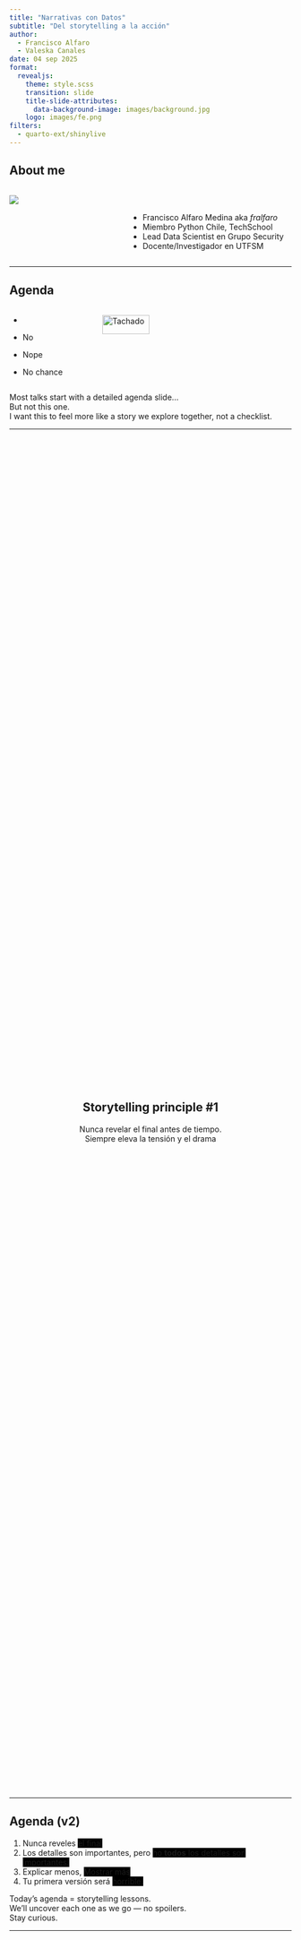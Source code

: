 ```yaml
---
title: "Narrativas con Datos"
subtitle: "Del storytelling a la acción"
author: 
  - Francisco Alfaro
  - Valeska Canales
date: 04 sep 2025
format: 
  revealjs:
    theme: style.scss
    transition: slide
    title-slide-attributes: 
      data-background-image: images/background.jpg
    logo: images/fe.png
filters:
  - quarto-ext/shinylive
---
```


## About me {background-image="images/background.jpg" background-opacity="0.25"}

::: columns
::: {.column width="40%"}
![](images/fralfaro2.png){fig-align="center"}
:::

::: {.column width="60%"}
<br>

-   Francisco Alfaro Medina aka *fralfaro*
-   Miembro Python Chile, TechSchool
-   Lead Data Scientist en Grupo Security\
-   Docente/Investigador en UTFSM
:::
:::

------------------------------------------------------------------------

## Agenda {background-image="images/background.jpg" background-opacity="0.25"}

::: columns
::: {.column .incremental width="30%"}
-   

-   No

-   Nope

-   No chance
:::

::: {.column .fragment width="70%"}
<img src="images/neg.png" alt="Tachado" style="width: 50%; height: auto;"/>
:::
:::

::: notes
Most talks start with a detailed agenda slide...\
But not this one.\
I want this to feel more like a story we explore together, not a checklist.
:::

------------------------------------------------------------------------

##  {background-image="images/background.jpg" background-opacity="0.25"}

::: {style="display: flex; justify-content: center; align-items: center; height: 60vh; flex-direction: column; text-align: center;"}
::: callout-note
## Storytelling principle #1

Nunca revelar el final antes de tiempo.\
[Siempre eleva la tensión y el drama]{.fragment}
:::
:::

------------------------------------------------------------------------

## Agenda (v2) {background-image="images/background.jpg" background-opacity="0.25"}

::: incremental
1.  Nunca reveles [el final]{style="background-color:black;"}\
2.  Los detalles son importantes, pero [no **todos** los detalles son importantes.]{style="background-color:black;"}\
3.  Explicar menos, [Mostrar más]{style="background-color:black;"}
4.  Tu primera versión será [horrible.]{style="background-color:black;"}\
:::

::: notes
Today’s agenda = storytelling lessons.\
We’ll uncover each one as we go — no spoilers.\
Stay curious.
:::

------------------------------------------------------------------------

##  {background-image="images/background_slides3.png" background-opacity="0.3"}

::: {style="display: flex; justify-content: center; align-items: center; height: 60vh; flex-direction: column; text-align: center;"}
[Data Storytelling]{style="font-size: 1em"}

[¿Por qué Data Storytelling?]{style="font-size: 1.5em"}
:::

::: notes
OK, so, why data storytelling?
:::

------------------------------------------------------------------------

## Qué es Storytelling? {background-image="images/background.jpg" background-opacity="0.25"}

::: columns
::: {.column width="50%"}
![](images/cave.jpg){fig-align="center" width="90%"}
:::

::: {.column .fragment width="50%"}
![](images/fire.jpg){fig-align="center" width="100%"}
:::
:::

. . .

::: {style="text-align: center; "}
🔥 Las **historias** son la primera tecnología humana.
:::

::: notes
Stories are how humans share knowledge.\
It’s our oldest learning tool — built for memory, connection, and meaning.\
Use it well.
:::


-----------------------------------------------

## Qué es Data Storytelling? {background-image="images/background.jpg" background-opacity="0.25"}

<br>

::: r-stack
![](images/storytelling/dst_02.png){.fragment .fade-in-then-out fig-align="center" width="100%"}

![](images/storytelling/ds.png){.fragment fig-align="center" width="100%"}
:::

. . . 

<br>

::: {style="text-align: center; "}
📊 **Data Storytelling** es una forma de comunicar con datos.
:::

------------------------------------------------------------------------



## Cuarteto de Anscombe {background-image="images/background.jpg" background-opacity="0.25"}

::: columns
::: {.column width="50%" style="text-align: center;"}
![](images/viz/canscombe_01.png){fig-align="center" width="80%"}

*📋 Tablas*
:::

::: {.column .fragment width="50%" style="text-align: center;"}
<br> ![](images/viz/canscombe_02.png){fig-align="center" width="100%"}

<br><br>

*📊 Gráficos*
:::
:::

--------------------------------------------------------------------------

## Ohh, nuestros cerebos son hackables... {background-image="images/background.jpg" background-opacity="0.25"}

::: r-stack
![](images/storytelling/sketplanation2.png){.fragment .fade-in-then-out fig-align="center" width="90%"}

![](images/storytelling/got.jpg){.fragment fig-align="center" width="100%"}
:::

------------------------------------------------------------------------

## Atención y memoria {background-image="images/background.jpg" background-opacity="0.25"}

::: columns
::: {.column width="70%" .fragment}
<br><br>

* ¿PIB del país el año pasado?
* ¿marcador del último clásico?
* ¿número de transistores del primer iPhone?  
:::

::: {.column  width="30%"}
![](images/storytelling/brain.png){fig-align="center"}
:::
:::


. . . 

::: {style="text-align: center;"}
🧠 La gente no recuerda el número exacto, pero sí la historia detrás.
:::



------------------------------------------------------------------------

## Ejemplos {background-image="images/background.jpg" background-opacity="0.25"}

<br>

::: r-stack
![](images/storytelling/pi.png){.fragment .fade-in-then-out fig-align="center" width="90%"}

![](images/storytelling/pi2.jpg){.fragment fig-align="center" width="100%"}
:::


------------------------------------------------------------------------

## Narrativa {background-image="images/background.jpg" background-opacity="0.25"}

::: columns
::: {.column width="60%"}
<br><br>

Usa **trucos** de Storytelling (narrativa) para crear presentaciones que serán **recordadas** y que causarán **impacto**
:::

::: {.column .fragment width="40%"}
![](images/emotions.png){fig-align="center"}
:::
:::

. . .

::: {style="text-align: center;"}
🎭 Emociones inspiran acción
:::

::: notes
Great ideas need great communication.\
Storytelling is your toolkit to move people.\
Facts inform — emotions inspire action.
:::


------------------------------------------------------------------------


## Contexto, Conflicto y Resolución {background-image="images/background.jpg" background-opacity="0.25" }

::: r-stack
![](images/storytelling/ccr_01.webp){.fragment .fade-in-then-out fig-align="center" width="90%"}

![](images/storytelling/ccr_04.png){.fragment fig-align="center" width="85%"}
:::




------------------------------------------------------------------------



## Más que gráficos bonitos {background-image="images/background.jpg" background-opacity="0.25" }

::: r-stack
![](images/storytelling/dst_03.png){.fragment .fade-in-then-out fig-align="center" width="80%"}

![](images/storytelling/dst2.png){.fragment fig-align="center" width="50%"}
:::


. . . 

::: {style="text-align: center;"}
👁️ Visualizar es parte del proceso, no el proceso completo.
:::

------------------------------------------------------------------------


## Ejemplos {background-image="images/background.jpg" background-opacity="0.25"}

::: columns
::: {.column width="50%"}
![](images/dst_before.png){fig-align="center"} *🔢 No compartas números*
:::

::: {.column .fragment width="50%"}
![](images/dst_after.png){fig-align="center"} *🪶Comparte una historia*
:::
:::

. . .

<br><br> [(C) Storytelling with Data, por Cole Nussbaumer Knaflic.]{style="font-size: 0.75em; color: gray"}


------------------------------------------------------------------------

##  {background-image="images/background.jpg" background-opacity="0.25"}

::: {style="display: flex; justify-content: center; align-items: center; height: 60vh; flex-direction: column; text-align: center;"}
::: callout-note
## Storytelling principle #2

Los detalles son importantes, [pero no **todos** los detalles son importantes.]{.fragment}
:::
:::

::: notes
Details guide attention.\
Show less — but better.\
Focus only on what moves the story forward.
:::



------------------------------------------------------------------------

## Ejemplo: StackOverflow Survey {background-image="images/background.jpg" background-opacity="0.25"}

::: r-stack
![](images/storytelling/stack.png){.fragment .fade-in-then-out fig-align="center" width="100%"}

![](images/storytelling/stack2.png){.fragment fig-align="center" width="90%"}
:::

------------------------------------------------------------------------

## Ejemplo: Spotify Wrapped {background-image="images/background.jpg" background-opacity="0.25"}

::: columns
::: {.column .fragment width="30%" fragment-index="1"}
![](images/storytelling/spotify1.png){fig-align="center"}
:::

::: {.column .center width="40%"}
<br><br> Cómo hacer millones de personas compartir estadísticas en redes sociales?
:::

::: {.column .fragment width="30%" fragment-index="1"}
![](images/storytelling/spotify2.png){fig-align="center"}
:::
:::

::: notes
Spotify Wrapped = storytelling with data.\
Not just stats — it’s *your* story.\
That’s why millions share it every year.
:::

------------------------------------------------------------------------

##  {background-image="images/background_slides3.png" background-opacity="0.3"}

::: {style="display: flex; justify-content: center; align-items: center; height: 60vh; flex-direction: column; text-align: center;"}
[Data Storytelling]{style="font-size: 1em"}

[Visualización y Gráficos]{style="font-size: 1.5em"}
:::

::: notes
So, let me tell you about how visualization and storytelling are related.
:::



------------------------------------------------------------------------

## Visualización ... {background-image="images/background.jpg" background-opacity="0.25"}

::: columns
::: {.column .fragment width="60%"}
<br><br>

- Convierte datos en gráficos claros y legibles.  
- Resalta patrones, tendencias y outliers.  
- Elige el gráfico correcto para tu idea.

:::

::: {.column width="40%"}
![](images/viz/ojo.png){fig-align="center"}
:::
:::

. . .

> ⌛ Si no se entiende en 5-7 segundos, simplifica o cambia el título.

------------------------------------------------------------------------


##   {background-image="images/background.jpg" background-opacity="0.25" }


![](images/viz/tasks2.png){fig-align="center" width="65%"}


------------------------------------------------------------------------

## Ejemplos {background-image="images/background.jpg" background-opacity="0.25" transition="zoom"}

<br>

::: columns
::: {.column width="50%" style="text-align: center;"}
![](images/viz/monster.jpg){fig-align="center" width="82%"}

<br> *❌ Chartjunk*
:::

::: {.column .fragment width="50%" style="text-align: center;"}
![](images/viz/viz_03.png){fig-align="center" width="100%"}

*✅ Good Chart*
:::
:::

------------------------------------------------------------------------

##  {background-image="images/background.jpg" background-opacity="0.25"}

::: {style="display: flex; justify-content: center; align-items: center; height: 60vh; flex-direction: column; text-align: center;"}
::: callout-note
## Storytelling principle #3

[Explicar Menos]{style="color: red"}, [Mostrar Más]{style="color: green" .fragment}
:::
:::



------------------------------------------------------------------------

## Mejores Gráficos para tus Datos {background-image="images/background.jpg" background-opacity="0.25"}

::: r-stack
<br>

![](images/storytelling/plot1.png){.fragment .fade-in-then-out fig-align="left"}

![](images/storytelling/plot2.png){.fragment fig-align="right"}
:::

. . .

[(C) Essential chart types for data visualization, by Atlassian.]{style="font-size: 0.75em; color: gray"}

::: notes
You don’t need fancy charts.\
Bar, scatter, box, heatmap, big text — that's 90% of data storytelling.\
Simple wins.
:::


------------------------------------------------------------------------

## Gramática de Gráficos {background-image="images/background.jpg" background-opacity="0.25" }


::: r-stack
![](images/viz/gg.png){.fragment .fade-in-then-out fig-align="center" width="75%"}

![](images/viz/ggplot3.png){.fragment fig-align="center"}
:::



------------------------------------------------------------------------

## Gráfico de Barras {background-image="images/background.jpg" background-opacity="0.25"}

::: columns
::: {.column .fragment width="60%"}
<br><br>

- Ideal para **comparaciones categóricas**.  
- Claro y directo: quién tiene más o menos.  
- Ordena de mayor a menor para mejor lectura.

:::

::: {.column width="40%"}
![](images/viz/bar.png){fig-align="center"}
:::
:::

. . .

> 📌 Úsalo cuando quieras comparar categorías entre sí.


---

##  {background-image="images/background.jpg" background-opacity="0.25"}

<iframe src="https://seaborn.pydata.org/generated/seaborn.barplot.html" width="1200" height="700" sidebar=0 frameborder="0" scrolling="si" style="max-width:100%; border:1px solid #CCC; border-radius:10px;" allowfullscreen>

</iframe>

---

## Gráfico de Dispersión {background-image="images/background.jpg" background-opacity="0.25"}

::: columns
::: {.column .fragment width="60%"}
<br><br>

- Relación entre **dos variables numéricas**.  
- Detecta patrones, correlaciones o outliers.  
- Agregar línea de tendencia ayuda a interpretar.

:::

::: {.column width="40%"}
![](images/viz/scatter.png){fig-align="center"}
:::
:::

. . .

> 📌 Úsalo cuando quieras mostrar relaciones entre variables.
---

##  {background-image="images/background.jpg" background-opacity="0.25"}

<iframe src="https://seaborn.pydata.org/generated/seaborn.scatterplot.html" width="1200" height="700" sidebar=0 frameborder="0" scrolling="si" style="max-width:100%; border:1px solid #CCC; border-radius:10px;" allowfullscreen>

</iframe>

---

## Gráfico de Líneas {background-image="images/background.jpg" background-opacity="0.25"}

::: columns
::: {.column .fragment width="60%"}
<br><br>

- Muestra **tendencias en el tiempo**.  
- Evita usar demasiadas líneas juntas.
- Útil para ver aumentos, caídas y estacionalidad.  

:::

::: {.column width="40%"}
![](images/viz/line.svg){fig-align="center"}
:::
:::

. . .

> 📌 Úsalo para mostrar evolución temporal.
---

##  {background-image="images/background.jpg" background-opacity="0.25"}

<iframe src="https://seaborn.pydata.org/generated/seaborn.lineplot.html" width="1200" height="700" sidebar=0 frameborder="0" scrolling="si" style="max-width:100%; border:1px solid #CCC; border-radius:10px;" allowfullscreen>

</iframe>
---

## Heatmap (Mapa de Calor) {background-image="images/background.jpg" background-opacity="0.25"}

::: columns
::: {.column .fragment width="60%"}
<br><br>

- Colores = intensidad de valores.
- Útil para ver patrones y áreas clave.
- Paleta clara y accesible.

:::

::: {.column width="40%"}
![](images/viz/heat.svg){fig-align="center"}
:::
:::

. . .

> 📌 Úsalo para resaltar patrones en tablas de datos o correlaciones.

------------------------------------------------------------------------

##  {background-image="images/background.jpg" background-opacity="0.25"}

<iframe src="https://seaborn.pydata.org/generated/seaborn.heatmap.html" width="1200" height="700" sidebar=0 frameborder="0" scrolling="si" style="max-width:100%; border:1px solid #CCC; border-radius:10px;" allowfullscreen>

</iframe>

---

## Otros Gráficos {background-image="images/background.jpg" background-opacity="0.25"}

::: columns
::: {.column .fragment width="60%"}

<br>

* **Treemap:** proporciones en jerarquías.
* **Sankey:** flujos o transiciones.
* **Waffle:** porcentajes.
* **Violin:** distribución y densidad.
* **Word cloud:** palabras frecuentes.


:::

::: {.column width="40%"}
![](images/viz/treemap2.png){fig-align="center"}
:::
:::

. . .

> 📌 Úsalos en casos especiales, cuando un gráfico simple no alcanza.


---

##  {background-image="images/background.jpg" background-opacity="0.25"}

<iframe src="https://seaborn.pydata.org/examples/index.html" width="1200" height="700" sidebar=0 frameborder="0" scrolling="si" style="max-width:100%; border:1px solid #CCC; border-radius:10px;" allowfullscreen>

</iframe>

------------------------------------------------------------------------

##  {background-image="images/background_slides3.png" background-opacity="0.3"}

::: {style="display: flex; justify-content: center; align-items: center; height: 60vh; flex-direction: column; text-align: center;"}
[Data Storytelling]{style="font-size: 1em"}

[Inteligencia Artificial  + Data Storytelling]{style="font-size: 1em"}
:::

::: notes
AI won’t tell your story for you.\
But it will help you tell it better — faster, clearer, and more creative.
:::

------------------------------------------------------------------------

##  {background-image="images/background.jpg" background-opacity="0.25"}

<br><br>

::: columns
::: {.column width="35%"}
![](images/gh_before.png){fig-align="center" .fragment }
:::

::: {.column width="30%"}
![](images/proceso.svg){fig-align="center" .fragment width="100%"}
:::

::: {.column width="35%"}
![](images/gh_after.png){fig-align="center" .fragment}
:::
:::

. . .

::: {style="text-align: center;"}
🥱 1° version $<$ ... $<$ 😊 última version
:::

::: notes
First versions are never perfect.\
Draft → feedback → improve.\
Storytelling is an iterative process.
:::

------------------------------------------------------------------------

##  {background-image="images/background.jpg" background-opacity="0.25"}

::: {style="display: flex; justify-content: center; align-items: center; height: 60vh; flex-direction: column; text-align: center;"}
::: callout-note
## Storytelling principle #4

Tu primera versión será [**siempre** horrible.]{.fragment}
:::
:::

::: notes
Bad first drafts are normal.\
Don’t aim for perfect — aim to start.\
Refining comes later.
:::

------------------------------------------------------------------------

## De las Ideas al Impacto ... con IA {background-image="images/background.jpg" background-opacity="0.25"}

::: columns
::: {.column .fragment width="60%"}
<br>

-   Estructura más rápida, menos esfuerzo\
-   Historias más claras, mayor impacto\
-   Visuales en segundos\
-   Más tiempo para la creatividad
:::

::: {.column .fragment width="40%"}
![](images/ai/choice.jpeg){fig-align="center"}
:::
:::

. . .

> 🤖 **tools**: [ChatGPT](https://openai.com/chatgpt/), [Gemini](https://deepmind.google/gemini/), [Napkin AI](https://www.napkin.one/), [Midjourney](https://www.midjourney.com/), [Bolt](https://bolt.new/)

::: notes
First drafts are messy — that’s normal.\
AI helps you go from idea → clarity → impact much faster.\
Less time stuck, more time creating.
:::

------------------------------------------------------------------------

##  {background-image="images/background.jpg" background-opacity="0.25"}

::: r-stack
![](https://miro.medium.com/v2/resize:fit:1100/format:webp/1*_3AM0Yhc7qgCvZ_X1L8mhw.gif){.fragment .fade-in-then-out fig-align="center" width="80%"}

![](https://aijourney.so/_next/image?url=https%3A%2F%2Faijourney-stores-prod.s3.ap-southeast-1.amazonaws.com%2Ftool-105%2F1726140585723-napkin-ai-review.gif&w=640&q=75){.fragment .fade-in-then-out fig-align="center" width="70%"}

![](https://freight.cargo.site/w/1024/q/94/i/ade715581e7533554249adf217361ca30f527701ec402edd68c612055818f20a/infinite_text_v3.gif){.fragment .fade-in-then-out fig-align="center" width="60%"}

![](https://miro.medium.com/v2/resize:fit:2000/1*1QYJswFs8FWN9zLcX3vIYg.gif){.fragment fig-align="center" width="95%"}
:::


------------------------------------------------------------------------

## Flujo de Trabajo {background-image="images/background.jpg" background-opacity="0.25"}

<br>

::: incremental
1. ✍️ **Idea** → escribe 1 frase-insight (máx. 12 palabras).  
2. 🧱 **Estructura** → *Contexto–Conflicto–Resolución* en 3 bullets.  
3. 📈 **Gráfico** → elige el tipo más claro (barra/línea/puntos).  
4. 🤖 **IA** → pide 3 títulos alternativos y 2 mejoras del gráfico.  
5. 🔁 **Feedback** → elimina algo y ajusta el título.  
:::

::: notes
Tiempo acotado obliga a priorizar. Pide compartir 1 ejemplo en voz alta.
:::




------------------------------------------------------------------------

##  {background-image="images/background_slides3.png" background-opacity="0.3"}

::: {style="display: flex; justify-content: center; align-items: center; height: 60vh; flex-direction: column; text-align: center;"}
[Storytelling]{style="font-size: 1em"}

[Conclusiones]{style="font-size: 1.5em"}
:::

------------------------------------------------------------------------

## Agenda (v2) {background-image="images/background.jpg" background-opacity="0.25"}

::: incremental
1.  Nunca reveles el [**final**]{.fragment style="color:grey;"}\
2.  Los detalles son importantes, pero [no **todos** los detalles]{.fragment style="color:grey;"}\
3.  Explica menos, [**muestra más**]{.fragment style="color:grey;"}\
4.  Tu primer borrador será [**horrible**]{.fragment style="color:grey;"}\
:::

::: notes
A mysterious agenda — like a good story.

Now you’ve seen how each point connects.

Simple rules to tell better stories with data.
:::

------------------------------------------------------------------------

## 🎉 Thank You for Participating! {background-image="images/background.jpg" background-opacity="0.25"}

::: columns
::: {.column width="50%"}
<br>

❓ Questions?

👏 Fill out the [survey](https://forms.gle/M7X199uhkCDpURdJ8)

🥳 Thank You Again!
:::

::: {.column width="50%" align="center"}
![](images/qr_otec.png){width="400"}
:::
:::

> 🔗 Visit our official site: [seth-nut.github.io/resources](https://seth-nut.github.io/resources/)

::: notes
Thank you so much for being here!

Feel free to ask questions — and please fill out the survey.

Let’s keep learning and creating great stories with data.\
See you next time!
:::

```{=html}
<style>
/* Ajusta el tamaño del título y subtítulo */
.reveal .slides h1 {
  font-size: 2em; /* Tamaño más pequeño para el título */
}

.reveal .slides h2 {
  font-size: 1.5em; /* Tamaño más pequeño para el subtítulo */
}

/* Ajusta el tamaño del texto en los párrafos */
.reveal .slides p {
  font-size: 0.8em; /* Texto más pequeño */
}

/* Ajusta el tamaño de las tablas */
.reveal .slides table {
  font-size: 0.8em; /* Tamaño de fuente más pequeño en las tablas */
  width: 90%; /* Ajusta el ancho de la tabla */
  margin: 0 auto; /* Centra la tabla */
}

/* Ajusta el tamaño de los bullets */
.reveal .slides ul {
  font-size: 0.8em; /* Tamaño de fuente más pequeño en los bullets */

}

.reveal .slide-logo {
   max-height: 1.5em !important;
}


</style>
```
